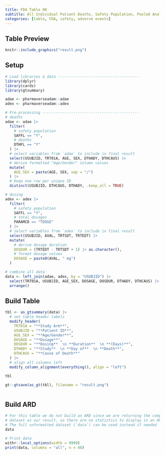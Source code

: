 ```yaml
---
title: FDA Table 08
subtitle: All Individual Patient Deaths, Safety Population, Pooled Analyses
categories: [table, FDA, safety, adverse events]
---
```


::: panel-tabset
## Table Preview

```r
knitr::include_graphics("result.png")
```

## Setup

```r
# Load libraries & data -------------------------------------
library(dplyr)
library(cards)
library(gtsummary)

adae <- pharmaverseadam::adae
adex <- pharmaverseadam::adex

# Pre-processing --------------------------------------------
# deaths
adae <- adae |>
  filter(
    # safety population
    SAFFL == "Y",
    # deaths
    DTHFL == "Y"
  ) |>
  # select variables from `adae` to include in final result
  select(USUBJID, TRT01A, AGE, SEX, DTHADY, DTHCAUS) |>
  # derive formatted "Age/Gender" column values
  mutate(
    AGE_SEX = paste(AGE, SEX, sep = "/")
  ) |>
  # keep one row per unique ID
  distinct(USUBJID, DTHCAUS, DTHADY, .keep_all = TRUE)

# dosing
adex <- adex |>
  filter(
    # safety population
    SAFFL == "Y",
    # total dosages
    PARAMCD == "TDOSE"
  ) |>
  # select variables from `adex` to include in final result
  select(USUBJID, AVAL, TRTSDT, TRTEDT) |>
  mutate(
    # derive dosage duration
    DOSDUR = (TRTEDT - TRTSDT + 1) |> as.character(),
    # format dosage values
    DOSAGE = paste0(AVAL, " mg")
  )

# combine all data
data <- left_join(adae, adex, by = "USUBJID") |>
  select(TRT01A, USUBJID, AGE_SEX, DOSAGE, DOSDUR, DTHADY, DTHCAUS) |>
  arrange()
```

## Build Table

```r
tbl <- as_gtsummary(data) |>
  # set table header labels
  modify_header(
    TRT01A = "**Study Arm**",
    USUBJID = "**Patient ID**",
    AGE_SEX = "**Age/Gender**",
    DOSAGE = "**Dosage**",
    DOSDUR = "**Dosing**  \n **Duration**  \n **(Days)**",
    DTHADY = "**Study**  \n **Day of**  \n **Death**",
    DTHCAUS = "**Cause of Death**"
  ) |>
  # align all columns left
  modify_column_alignment(everything(), align = "left")

tbl
```

```r
gt::gtsave(as_gt(tbl), filename = "result.png")
```

```r
```

## Build ARD

```r
# For this table we do not build an ARD since we are returning the complete 
# dataset as our result, so there are no statistics to display in an ARD.
# The full unformatted dataset (`data`) can be used instead if needed
data
```

```r
# Print data
withr::local_options(width = 9999)
print(data, columns = "all", n = 40)
```
:::
